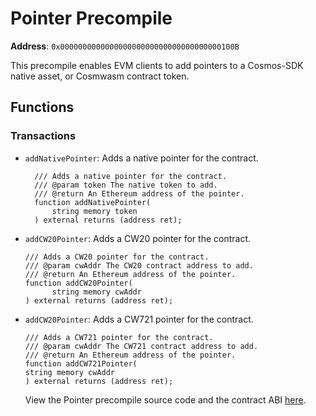 
# Pointer Precompile

**Address**: `0x000000000000000000000000000000000000100B`

This precompile enables EVM clients to add pointers to a Cosmos-SDK native asset, or Cosmwasm contract token.

## Functions

### Transactions

- `addNativePointer`: Adds a native pointer for the contract.

  ```solidity copy
    /// Adds a native pointer for the contract.
    /// @param token The native token to add.
    /// @return An Ethereum address of the pointer.
    function addNativePointer(
        string memory token
    ) external returns (address ret);
  ```

- `addCW20Pointer`: Adds a CW20 pointer for the contract.

  ```solidity copy
  /// Adds a CW20 pointer for the contract.
  /// @param cwAddr The CW20 contract address to add.
  /// @return An Ethereum address of the pointer.
  function addCW20Pointer(
        string memory cwAddr
  ) external returns (address ret);
  ```

- `addCW20Pointer`: Adds a CW721 pointer for the contract.
  ```solidity copy
  /// Adds a CW721 pointer for the contract.
  /// @param cwAddr The CW721 contract address to add.
  /// @return An Ethereum address of the pointer.
  function addCW721Pointer(
  string memory cwAddr
  ) external returns (address ret);
  ```
  <Callout type="info">View the Pointer precompile source code and the contract ABI [here](https://github.com/sei-protocol/sei-chain/tree/main/precompiles/pointer).</Callout>
  ```
